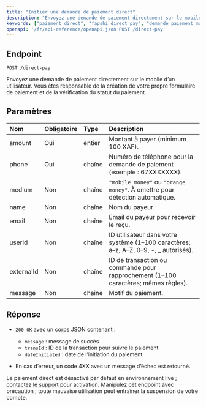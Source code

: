 ```yaml
---
title: "Initier une demande de paiement direct"
description: "Envoyez une demande de paiement directement sur le mobile d'un utilisateur."
keywords: ["paiement direct", "fapshi direct pay", "demande paiement mobile", "api paiement", "endpoint direct-pay"]
openapi: '/fr/api-reference/openapi.json POST /direct-pay'
---
```


## Endpoint

`POST /direct-pay`

Envoyez une demande de paiement directement sur le mobile d’un utilisateur. Vous êtes responsable de la création de votre propre formulaire de paiement et de la vérification du statut du paiement.

## Paramètres

| Nom        | Obligatoire | Type    | Description                                                                                |
|:-----------|:------------|:--------|:-------------------------------------------------------------------------------------------|
| amount     | Oui         | entier  | Montant à payer (minimum 100 XAF).                                                        |
| phone      | Oui         | chaîne  | Numéro de téléphone pour la demande de paiement (exemple : 67XXXXXXX).                    |
| medium     | Non         | chaîne  | `"mobile money"` ou `"orange money"`. À omettre pour détection automatique.                |
| name       | Non         | chaîne  | Nom du payeur.                                                                            |
| email      | Non         | chaîne  | Email du payeur pour recevoir le reçu.                                                    |
| userId     | Non         | chaîne  | ID utilisateur dans votre système (1–100 caractères; a–z, A–Z, 0–9, -, _ autorisés).     |
| externalId | Non         | chaîne  | ID de transaction ou commande pour rapprochement (1–100 caractères; mêmes règles).        |
| message    | Non         | chaîne  | Motif du paiement.                                                                        |

## Réponse

- `200 OK` avec un corps JSON contenant :  
  - `message` : message de succès  
  - `transId` : ID de la transaction pour suivre le paiement  
  - `dateInitiated` : date de l’initiation du paiement

- En cas d’erreur, un code 4XX avec un message d’échec est retourné.

<Warning> Le paiement direct est désactivé par défaut en environnement live ; [contactez le support](https://wa.me/237658610472) pour activation.</Warning>
<Danger>Manipulez cet endpoint avec précaution ; toute mauvaise utilisation peut entraîner la suspension de votre compte.</Danger>
